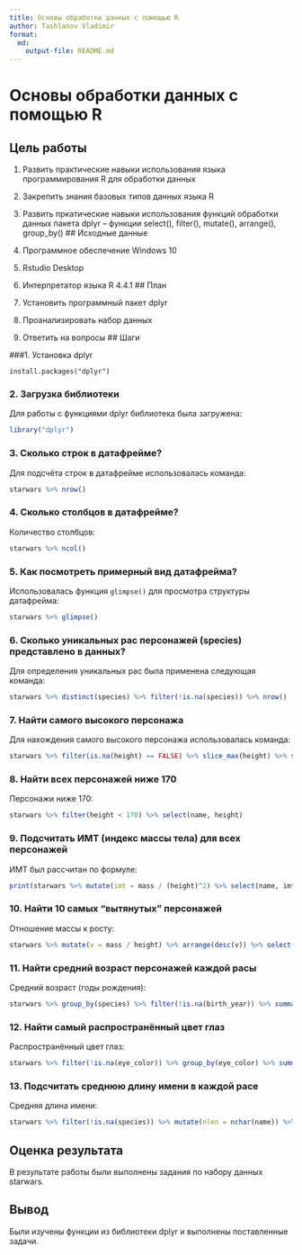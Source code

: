 ```yaml
---
title: Основы обработки данных с помощью R
author: Tashlanov Vladimir
format:
  md:
    output-file: README.md
---
```

# Основы обработки данных с помощью R

## Цель работы

1. Развить практические навыки использования языка программирования R для обработки данных 
2. Закрепить знания базовых типов данных языка R 
3. Развить пркатические навыки использования функций обработки данных пакета dplyr – функции select(), filter(), mutate(), arrange(), group_by()
## Исходные данные

1. Программное обеспечение Windows 10
2. Rstudio Desktop
3. Интерпретатор языка R 4.4.1
## План

1. Установить программный пакет dplyr
2. Проанализировать набор данных
3. Ответить на вопросы
## Шаги

###1. Установка dplyr
```
install.packages("dplyr")
```

### 2. Загрузка библиотеки

Для работы с функциями dplyr библиотека была загружена:

```r
library("dplyr")
```

### 3. Сколько строк в датафрейме?

Для подсчёта строк в датафрейме использовалась команда:

```r
starwars %>% nrow()
```

### 4. Сколько столбцов в датафрейме?

Количество столбцов:

```r
starwars %>% ncol()
```

### 5. Как посмотреть примерный вид датафрейма?

Использовалась функция `glimpse()` для просмотра структуры датафрейма:

```r
starwars %>% glimpse()
```

### 6. Сколько уникальных рас персонажей (species) представлено в данных?

Для определения уникальных рас была применена следующая команда:

```r
starwars %>% distinct(species) %>% filter(!is.na(species)) %>% nrow()
```

### 7. Найти самого высокого персонажа

Для нахождения самого высокого персонажа использовалась команда:

```r
starwars %>% filter(is.na(height) == FALSE) %>% slice_max(height) %>% select(name, height)
```

### 8. Найти всех персонажей ниже 170

Персонажи ниже 170:

```r
starwars %>% filter(height < 170) %>% select(name, height)
```

### 9. Подсчитать ИМТ (индекс массы тела) для всех персонажей

ИМТ был рассчитан по формуле:

```r
print(starwars %>% mutate(imt = mass / (height)^2) %>% select(name, imt))
```

### 10. Найти 10 самых "вытянутых" персонажей

Отношение массы к росту:

```r
starwars %>% mutate(v = mass / height) %>% arrange(desc(v)) %>% select(name, v) %>% head(n = 10)
```

### 11. Найти средний возраст персонажей каждой расы

Средний возраст (годы рождения):

```r
starwars %>% group_by(species) %>% filter(!is.na(birth_year)) %>% summarise(mean(birth_year))
```

### 12. Найти самый распространённый цвет глаз

Распространённый цвет глаз:

```r
starwars %>% filter(!is.na(eye_color)) %>% group_by(eye_color) %>% summarise(sum = n()) %>% arrange(desc(sum)) %>% head(1)
```

### 13. Подсчитать среднюю длину имени в каждой расе

Средняя длина имени:

```r
starwars %>% filter(!is.na(species)) %>% mutate(nlen = nchar(name)) %>% group_by(species) %>% summarise(mean(nlen))
```
## Оценка результата

В результате работы были выполнены задания по набору данных starwars.

## Вывод

Были изучены функции из библиотеки dplyr и выполнены поставленные задачи.
